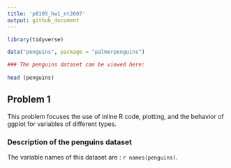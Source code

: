 ```yaml
---
title: 'p8105_hw1_nt2607'
output: github_document
---
```


```r

library(tidyverse)

data("penguins", package = "palmerpenguins")

### The penguins dataset can be viewed here: 
  
head (penguins)
```

## Problem 1

This problem focuses the use of inline R code, plotting, and the behavior of ggplot for variables of different types.

### Description of the penguins dataset 

The variable names of this dataset are : `r names(penguins)`.

